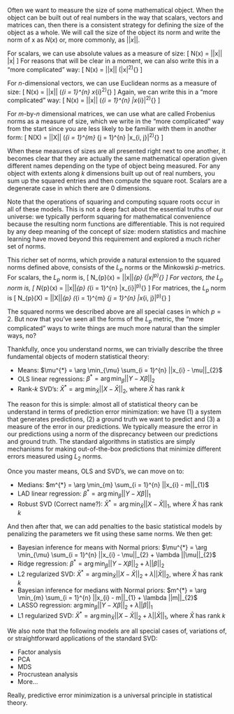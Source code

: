 Often we want to measure the size of some mathematical object. When the object can be built out of real numbers in the way that scalars, vectors and matrices can, then there is a consistent strategy for defining the size of the object as a whole. We will call the size of the object its norm and write the norm of x as $N(x)$ or, more commonly, as $||x||$.

For scalars, we can use absolute values as a measure of size:
\[
N(x) = ||x|| \triangleq |x|
\]
For reasons that will be clear in a moment, we can also write this in a "more complicated" way:
\[
N(x) = ||x|| \triangleq (|x|^2)^{\frac{1}{2}}
\]

For $n$-dimensional vectors, we can use Euclidean norms as a measure of size:
\[
N(x) = ||x|| \triangleq (\sum_{i = 1}^{n} x_{i}^2)^{\frac{1}{2}}
\]
Again, we can write this in a "more complicated" way:
\[
N(x) = ||x|| \triangleq (\sum_{i = 1}^{n} |x_{i}|^2)^{\frac{1}{2}}
\]

For $m$-by-$n$ dimensional matrices, we can use what are called Frobenius norms as a measure of size, which we write in the "more complicated" way from the start since you are less likely to be familiar with them in another form:
\[
N(X) = ||X|| \triangleq (\sum_{i = 1}^{m} \sum_{j = 1}^{n} |x_{i, j}|^2)^{\frac{1}{2}}
\]

When these measures of sizes are all presented right next to one another, it becomes clear that they are actually the same mathematical operation given different names depending on the type of object being measured. For any object with extents along $k$ dimensions built up out of real numbers, you sum up the squared entries and then compute the square root. Scalars are a degenerate case in which there are $0$ dimensions.

Note that the operations of squaring and computing square roots occur in all of these models. This is not a deep fact about the essential truths of our universe: we typically perform squaring for mathematical convenience because the resulting norm functions are differentiable. This is not required by any deep meaning of the concept of size: modern statistics and machine learning have moved beyond this requirement and explored a much richer set of norms.

This richer set of norms, which provide a natural extension to the squared norms defined above, consists of the $L_{p}$ norms or the Minkowski $p$-metrics. For scalars, the $L_{p}$ norm is,
\[
N_{p}(x) = ||x||_{p} \triangleq (|x|^p)^{\frac{1}{p}}
\]
For vectors, the $L_{p}$ norm is,
\[
N_{p}(x) = ||x||_{p} \triangleq  (\sum_{i = 1}^{n} |x_{i}|^p)^{\frac{1}{p}}
\]
For matrices, the $L_{p}$ norm is
\[
N_{p}(X) = ||X||_{p} \triangleq  (\sum_{i = 1}^{m} \sum_{j = 1}^{n} |x_{i, j}|^p)^{\frac{1}{p}}
\]

The squared norms we described above are all special cases in which $p = 2$. But now that you've seen all the forms of the $L_{p}$ metric, the "more complicated" ways to write things are much more natural than the simpler ways, no?

Thankfully, once you understand norms, we can trivially describe the three fundamental objects of modern statistical theory:

* Means: $\mu^{*} = \arg \min_{\mu} \sum_{i = 1}^{n} ||x_{i} - \mu||_{2}$
* OLS linear regressions: $\beta^{*} = \arg \min_{\beta} ||Y - X\beta||_{2}$
* Rank-$k$ SVD's: $\bar{X}^{*} = \arg \min_{\bar{X}} ||X - \bar{X}||_{2}$, where $\bar{X}$ has rank $k$

The reason for this is simple: almost all of statistical theory can be understand in terms of prediction error minimization: we have (1) a system that generates predictions, (2) a ground truth we want to predict and (3) a measure of the error in our predictions. We typically measure the error in our predictions using a norm of the disprecancy between our predictions and ground truth. The standard algorithms in statistics are simply mechanisms for making out-of-the-box predictions that minimize different errors measured using $L_{2}$ norms.

Once you master means, OLS and SVD's, we can move on to:

* Medians: $m^{*} = \arg \min_{m} \sum_{i = 1}^{n} ||x_{i} - m||_{1}$
* LAD linear regression: $\beta^{*} = \arg \min_{\beta} ||Y - X\beta||_{1}$
* Robust SVD (Correct name?): $\bar{X}^{*} = \arg \min_{\bar{X}} ||X - \bar{X}||_{1}$, where $\bar{X}$ has rank $k$

And then after that, we can add penalties to the basic statistical models by penalizing the parameters we fit using these same norms. We then get:

* Bayesian inference for means with Normal priors: $\mu^{*} = \arg \min_{\mu} \sum_{i = 1}^{n} ||x_{i} - \mu||_{2} + \lambda ||\mu||_{2}$
* Ridge regression: $\beta^{*} = \arg \min_{\beta} ||Y - X\beta||_{2} + \lambda ||\beta||_{2}$
* L2 regularized SVD: $\bar{X}^{*} = \arg \min_{\bar{X}} ||X - \bar{X}||_{2} + \lambda ||\bar{X}||_{2}$, where $\bar{X}$ has rank $k$
* Bayesian inference for medians with Normal priors: $m^{*} = \arg \min_{m} \sum_{i = 1}^{n} ||x_{i} - m||_{1} + \lambda ||m||_{2}$
* LASSO regression: $\arg \min_{\beta} ||Y - X\beta||_{2} + \lambda ||\beta||_{1}$
* L1 regularized SVD: $\bar{X}^{*} = \arg \min_{\bar{X}} ||X - \bar{X}||_{2} + \lambda ||\bar{X}||_{1}$, where $\bar{X}$ has rank $k$

We also note that the following models are all special cases of, variations of, or straightforward applications of the standard SVD:

* Factor analysis
* PCA
* MDS
* Procrustean analysis
* More...

Really, predictive error minimization is a universal principle in statistical theory.
